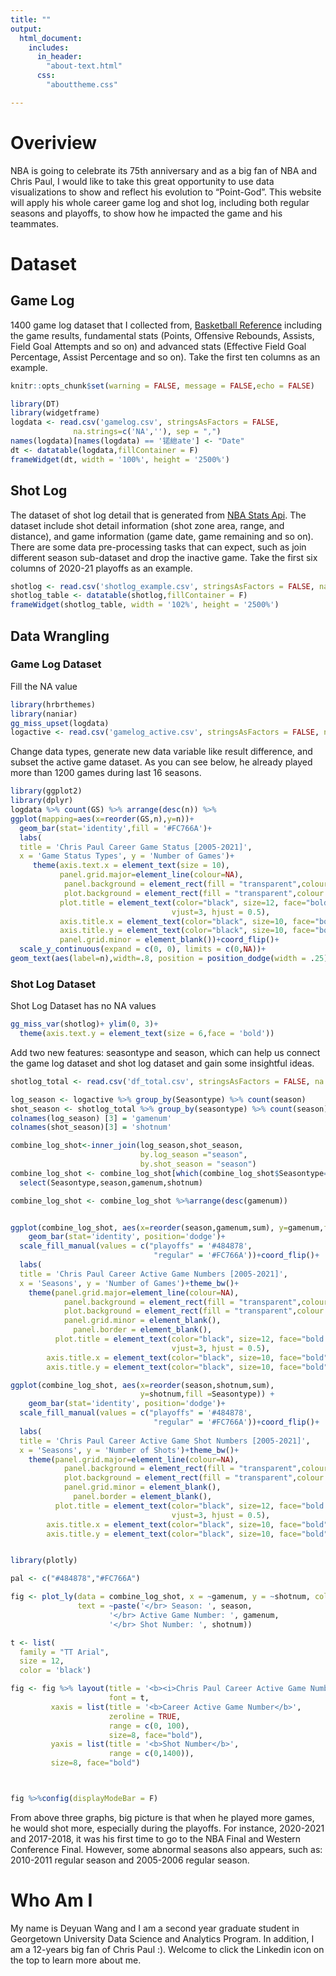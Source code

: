 ```yaml
---
title: ""
output: 
  html_document:
    includes:
      in_header: 
        "about-text.html"
      css:
        "abouttheme.css"

---
```


# Overiview

NBA is going to celebrate its 75th anniversary and as a big fan of NBA and Chris Paul, I would like to take this great opportunity to use data visualizations to show and reflect his evolution to “Point-God”. This website will apply his whole career game log and shot log, including both regular seasons and playoffs, to show how he impacted the game and his teammates.  

# Dataset

## Game Log
1400 game log dataset that I collected from, [Basketball Reference]( https://www.basketball-reference.com/players/p/paulch01/gamelog/2021) including the game results, fundamental stats (Points, Offensive Rebounds, Assists, Field Goal Attempts and so on) and advanced stats (Effective Field Goal Percentage, Assist Percentage and so on). Take the first ten columns as an example.
```r
knitr::opts_chunk$set(warning = FALSE, message = FALSE,echo = FALSE) 
```

```r
library(DT)
library(widgetframe)
logdata <- read.csv('gamelog.csv', stringsAsFactors = FALSE, 
              na.strings=c('NA',''), sep = ",")
names(logdata)[names(logdata) == '锘緿ate'] <- "Date"
dt <- datatable(logdata,fillContainer = F)
frameWidget(dt, width = '100%', height = '2500%')
```

## Shot Log
The dataset of shot log detail that is generated from [NBA Stats Api](  https://github.com/swar/nba_api). The dataset include shot detail information (shot zone area, range, and distance), and game information (game date, 
game remaining and so on). There are some data pre-processing tasks that can 
expect, such as join different season sub-dataset and drop the inactive game. Take the first six columns of 2020-21 playoffs as an example.

```r
shotlog <- read.csv('shotlog_example.csv', stringsAsFactors = FALSE, na.strings=c('NA',''), sep = ",")
shotlog_table <- datatable(shotlog,fillContainer = F)
frameWidget(shotlog_table, width = '102%', height = '2500%')
```

## Data Wrangling


### Game Log Dataset



Fill the NA value
```r
library(hrbrthemes)
library(naniar)
gg_miss_upset(logdata)
logactive <- read.csv('gamelog_active.csv', stringsAsFactors = FALSE, na.strings=c('NA',''), sep = ",")
```      

Change data types, generate new data variable like result difference, and subset the active game dataset. As you can see below, he already played more than 1200 games during last 16 seasons.

```r
library(ggplot2)
library(dplyr)
logdata %>% count(GS) %>% arrange(desc(n)) %>% 
ggplot(mapping=aes(x=reorder(GS,n),y=n))+
  geom_bar(stat='identity',fill = '#FC766A')+
  labs(
  title = 'Chris Paul Career Game Status [2005-2021]', 
  x = 'Game Status Types', y = 'Number of Games')+
     theme(axis.text.x = element_text(size = 10),
           panel.grid.major=element_line(colour=NA),
            panel.background = element_rect(fill = "transparent",colour = NA),
            plot.background = element_rect(fill = "transparent",colour = NA),
           plot.title = element_text(color="black", size=12, face="bold.italic",
	                                vjust=3, hjust = 0.5),
           axis.title.x = element_text(color="black", size=10, face="bold",vjust=-1),
           axis.title.y = element_text(color="black", size=10, face="bold",vjust=4),
           panel.grid.minor = element_blank())+coord_flip()+
  scale_y_continuous(expand = c(0, 0), limits = c(0,NA))+
geom_text(aes(label=n),width=.8, position = position_dodge(width = .25),hjust = 1.,size = 2,face="bold") 
```

### Shot Log Dataset

Shot Log Dataset has no NA values

```r
gg_miss_var(shotlog)+ ylim(0, 3)+
  theme(axis.text.y = element_text(size = 6,face = 'bold'))
```

Add two new features: seasontype and season, which can help us connect the game log dataset and shot log dataset and gain some insightful ideas.    

```r
shotlog_total <- read.csv('df_total.csv', stringsAsFactors = FALSE, na.strings=c('NA',''), sep = ",")

log_season <- logactive %>% group_by(Seasontype) %>% count(season)
shot_season <- shotlog_total %>% group_by(seasontype) %>% count(season)
colnames(log_season) [3] = 'gamenum'
colnames(shot_season)[3] = 'shotnum'

combine_log_shot<-inner_join(log_season,shot_season,
                             by.log_season ="season",
                             by.shot_season = "season")
combine_log_shot <- combine_log_shot[which(combine_log_shot$Seasontype==combine_log_shot$seasontype),] %>%
  select(Seasontype,season,gamenum,shotnum)

combine_log_shot <- combine_log_shot %>%arrange(desc(gamenum))


ggplot(combine_log_shot, aes(x=reorder(season,gamenum,sum), y=gamenum,fill =Seasontype)) +
    geom_bar(stat='identity', position='dodge')+
  scale_fill_manual(values = c("playoffs" = '#484878',
                                "regular" = '#FC766A'))+coord_flip()+
  labs(
  title = 'Chris Paul Career Active Game Numbers [2005-2021]', 
  x = 'Seasons', y = 'Number of Games')+theme_bw()+
	theme(panel.grid.major=element_line(colour=NA),
            panel.background = element_rect(fill = "transparent",colour = NA),
            plot.background = element_rect(fill = "transparent",colour = NA),
            panel.grid.minor = element_blank(),
	          panel.border = element_blank(),
	      plot.title = element_text(color="black", size=12, face="bold.italic",
	                                vjust=3, hjust = 0.5),
        axis.title.x = element_text(color="black", size=10, face="bold",vjust=-1),
        axis.title.y = element_text(color="black", size=10, face="bold",vjust=4))

ggplot(combine_log_shot, aes(x=reorder(season,shotnum,sum),
                             y=shotnum,fill =Seasontype)) +
    geom_bar(stat='identity', position='dodge')+
  scale_fill_manual(values = c("playoffs" = '#484878',
                                "regular" = '#FC766A'))+coord_flip()+
  labs(
  title = 'Chris Paul Career Active Game Shot Numbers [2005-2021]', 
  x = 'Seasons', y = 'Number of Shots')+theme_bw()+
	theme(panel.grid.major=element_line(colour=NA),
            panel.background = element_rect(fill = "transparent",colour = NA),
            plot.background = element_rect(fill = "transparent",colour = NA),
            panel.grid.minor = element_blank(),
	          panel.border = element_blank(),
	      plot.title = element_text(color="black", size=12, face="bold.italic",
	                                vjust=3, hjust = 0.5),
        axis.title.x = element_text(color="black", size=10, face="bold",vjust=-1),
        axis.title.y = element_text(color="black", size=10, face="bold",vjust=4))



```

```r
library(plotly)

pal <- c("#484878","#FC766A")

fig <- plot_ly(data = combine_log_shot, x = ~gamenum, y = ~shotnum, color = ~Seasontype, colors = pal,
               text = ~paste('</br> Season: ', season,
                      '</br> Active Game Number: ', gamenum,
                      '</br> Shot Number: ', shotnum))

t <- list(
  family = "TT Arial",
  size = 12,
  color = 'black')

fig <- fig %>% layout(title = '<b><i>Chris Paul Career Active Game Number VS Shot Number [2005-2021]</b></i>',
                      font = t,
         xaxis = list(title = '<b>Career Active Game Number</b>',
                      zeroline = TRUE,
                      range = c(0, 100),
                      size=8, face="bold"),
         yaxis = list(title = '<b>Shot Number</b>',
                      range = c(0,1400)),
         size=8, face="bold")



fig %>%config(displayModeBar = F)
```

From above three graphs, big picture is that when he played more games, he would shot more, especially during the playoffs. For instance, 2020-2021 and 2017-2018, it was his first time to go to the NBA Final and Western Conference Final. However, some abnormal seasons also appears, such as: 2010-2011 regular season and 2005-2006 regular season.   



# Who Am I

My name is Deyuan Wang and I am a second year graduate student in Georgetown University Data Science and Analytics Program. In addition, I am a 12-years big fan of Chris Paul :). Welcome to click the Linkedin icon on the top to learn more about me.


